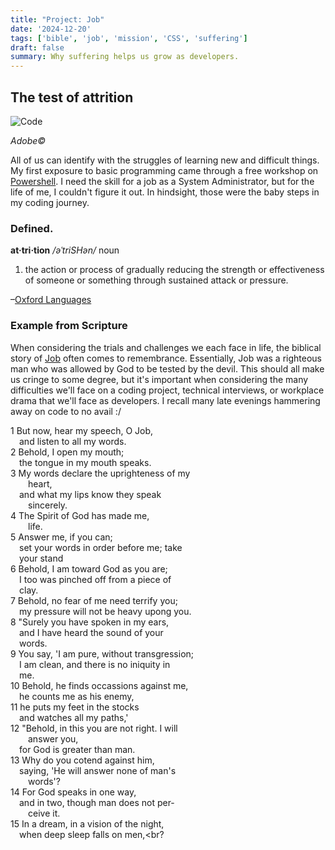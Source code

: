 ```yaml
---
title: "Project: Job"
date: '2024-12-20'
tags: ['bible', 'job', 'mission', 'CSS', 'suffering']
draft: false
summary: Why suffering helps us grow as developers.
---
```


## The test of attrition

<div style={{ textAlign: 'center' }}>
  <img src="/static/images/pawn.jpg" alt="Code" />
  <p><em>Adobe©</em></p>
</div>

All of us can identify with the struggles of learning new and difficult things. My first exposure to basic programming came through a free workshop on <a href="https://www.powershellengineer.com/archive" target="_blank">Powershell</a>. I need the skill for a job as a System Administrator, but for the life of me, I couldn't figure it out. In hindsight, those were the baby steps in my coding journey.

### Defined.

<b>at·tri·tion</b>
<em>/əˈtriSHən/</em>
noun
1. the action or process of gradually reducing the strength or effectiveness of someone or something through sustained attack or pressure.

–<a href="https://www.oed.com/dictionary/attrition_n?tab=meaning_and_use#34022610" target="_blank">Oxford Languages</a>

### Example from Scripture

When considering the trials and challenges we each face in life, the biblical story of <a href="https://bibleproject.com/guides/book-of-job/" target="_blank">Job</a> often comes to remembrance. Essentially, Job was a righteous man who was allowed by God to be tested by the devil. This should all make us cringe to some degree, but it's important when considering the many difficulties we'll face on a coding project, technical interviews, or workplace drama that we'll face as developers. I recall many late evenings hammering away on code to no avail :/

1 But now, hear my speech, O Job,<br />
&ensp;&ensp;and listen to all my words.<br />
2 Behold, I open my mouth;<br />
&ensp;&ensp;the tongue in my mouth speaks.<br />
3 My words declare the uprighteness of my<br />
&ensp;&ensp;&ensp;&ensp;heart,<br />
&ensp;&ensp;and what my lips know they speak<br />
&ensp;&ensp;&ensp;&ensp;sincerely.<br />
4 The Spirit of God has made me,<br />
&ensp;&ensp;&ensp;&ensp;life.<br />
5 Answer me, if you can;<br />
&ensp;&ensp;set your words in order before me; take<br />
&ensp;&ensp;your stand<br />
6 Behold, I am toward God as you are;<br />
&ensp;&ensp;I too was pinched off from a piece of<br />
&ensp;&ensp;clay.<br />
7 Behold, no fear of me need terrify you;<br />
&ensp;&ensp;my pressure will not be heavy upong you.<br />
8 "Surely you have spoken in my ears,<br />
&ensp;&ensp;and I have heard the sound of your<br />
&ensp;&ensp;words.<br />
9 You say, 'I am pure, without transgression;<br />
&ensp;&ensp;I am clean, and there is no iniquity in<br />
&ensp;&ensp;me.<br />
10 Behold, he finds occassions against me,<br />
&ensp;&ensp;he counts me as his enemy,<br />
11 he puts my feet in the stocks<br />
&ensp;&ensp;and watches all my paths,'<br />
12 "Behold, in this you are not right. I will<br />
&ensp;&ensp;&ensp;&ensp;answer you,<br />
&ensp;&ensp;for God is greater than man.<br />
13 Why do you cotend against him,<br />
&ensp;&ensp;saying, 'He will answer none of man's<br />
&ensp;&ensp;&ensp;&ensp;words'?<br />
14 For God speaks in one way,<br />
&ensp;&ensp;and in two, though man does not per-<br />
&ensp;&ensp;&ensp;&ensp;ceive it.<br />
15 In a dream, in a vision of the night,<br />
&ensp;&ensp;when deep sleep falls on men,<br?






